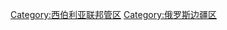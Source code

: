 {{Commonscat|Krasnoyarsk Krai}}

[[Category:西伯利亚联邦管区|Category:西伯利亚联邦管区]]
[[Category:俄罗斯边疆区|Category:俄罗斯边疆区]]